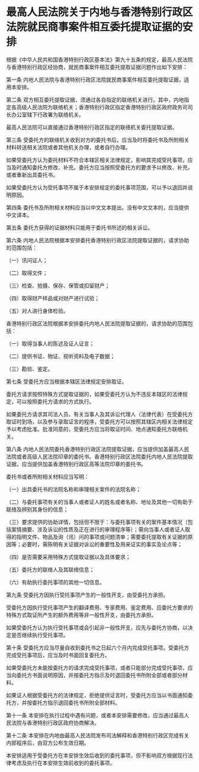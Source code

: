 # 最高人民法院关于内地与香港特别行政区法院就民商事案件相互委托提取证据的安排

  

根据《中华人民共和国香港特别行政区基本法》第九十五条的规定，最高人民法院与香港特别行政区经协商，就民商事案件相互委托提取证据问题作出如下安排：

第一条 内地人民法院与香港特别行政区法院就民商事案件相互委托提取证据，适用本安排。

第二条 双方相互委托提取证据，须通过各自指定的联络机关进行。其中，内地指定各高级人民法院为联络机关；香港特别行政区指定香港特别行政区政府政务司司长办公室辖下行政署为联络机关。

最高人民法院可以直接通过香港特别行政区指定的联络机关委托提取证据。

第三条 受委托方的联络机关收到对方的委托书后，应当及时将委托书及所附相关材料转送相关法院或者其他机关办理，或者自行办理。

如果受委托方认为委托材料不符合本辖区相关法律规定，影响其完成受托事项，应当及时通知委托方修改、补充。委托方应当按照受委托方的要求予以修改、补充，或者重新出具委托书。

如果受委托方认为受托事项不属于本安排规定的委托事项范围，可以予以退回并说明原因。

第四条 委托书及所附相关材料应当以中文文本提出。没有中文文本的，应当提供中文译本。

第五条 委托方获得的证据材料只能用于委托书所述的相关诉讼。

第六条 内地人民法院根据本安排委托香港特别行政区法院提取证据的，请求协助的范围包括：

（一）讯问证人；

（二）取得文件；

（三）检查、拍摄、保存、保管或扣留财产；

（四）取得财产样品或对财产进行试验；

（五）对人进行身体检验。

香港特别行政区法院根据本安排委托内地人民法院提取证据的，请求协助的范围包括：

（一）取得当事人的陈述及证人证言；

（二）提供书证、物证、视听资料及电子数据；

（三）勘验、鉴定。

第七条 受委托方应当根据本辖区法律规定安排取证。

委托方请求按照特殊方式提取证据的，如果受委托方认为不违反本辖区的法律规定，可以按照委托方请求的方式执行。

如果委托方请求其司法人员、有关当事人及其诉讼代理人（法律代表）在受委托方取证时到场，以及参与录取证言的程序，受委托方可以按照其辖区内相关法律规定予以考虑批准。批准同意的，受委托方应当将取证时间、地点通知委托方联络机关。

第八条 内地人民法院委托香港特别行政区法院提取证据，应当提供加盖最高人民法院或者高级人民法院印章的委托书。香港特别行政区法院委托内地人民法院提取证据，应当提供加盖香港特别行政区高等法院印章的委托书。

委托书或者所附相关材料应当写明：

（一）出具委托书的法院名称和审理相关案件的法院名称；

（二）与委托事项有关的当事人或者证人的姓名或者名称、地址及其他一切有助于联络及辨别其身份的信息；

（三）要求提供的协助详情，包括但不限于：与委托事项有关的案件基本情况（包括案情摘要、涉及诉讼的性质及正在进行的审理程序等）；需向当事人或者证人取得的指明文件、物品及询（讯）问的事项或问题清单；需要委托提取有关证据的原因等；必要时，需陈明有关证据对诉讼的重要性及用来证实的事实及论点等；

（四）是否需要采用特殊方式提取证据以及具体要求；

（五）委托方的联络人及其联络信息；

（六）有助执行委托事项的其他一切信息。

第九条 受委托方因执行受托事项产生的一般性开支，由受委托方承担。

受委托方因执行受托事项产生的翻译费用、专家费用、鉴定费用、应委托方要求的特殊方式取证所产生的额外费用等非一般性开支，由委托方承担。

如果受委托方认为执行受托事项或会引起非一般性开支，应先与委托方协商，以决定是否继续执行受托事项。

第十条 受委托方应当尽量自收到委托书之日起六个月内完成受托事项。受委托方完成受托事项后，应当及时书面回复委托方。

如果受委托方未能按委托方的请求完成受托事项，或者只能部分完成受托事项，应当向委托方书面说明原因，并按委托方指示及时退回委托书所附全部或者部分材料。

如果证人根据受委托方的法律规定，拒绝提供证言时，受委托方应当以书面通知委托方，并按委托方指示退回委托书所附全部材料。

第十一条 本安排在执行过程中遇有问题，或者本安排需要修改，应当通过最高人民法院与香港特别行政区政府协商解决。

第十二条 本安排在内地由最高人民法院发布司法解释和香港特别行政区完成有关内部程序后，由双方公布生效日期。

本安排适用于受委托方在本安排生效后收到的委托事项，但不影响双方根据现行法律考虑及执行在本安排生效前收到的委托事项。